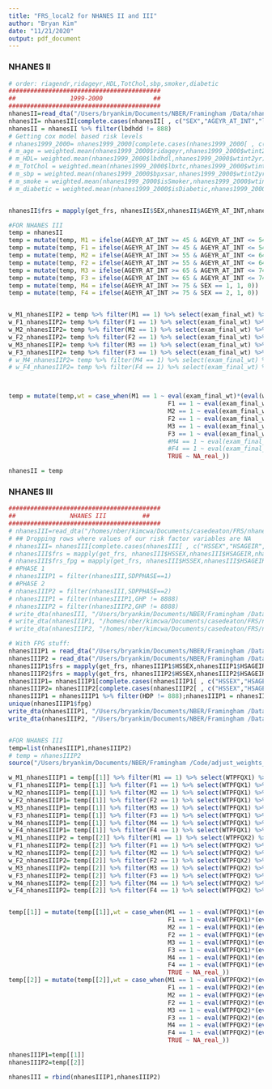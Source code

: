 ```yaml
---
title: "FRS_local2 for NHANES II and III"
author: "Bryan Kim"
date: "11/21/2020"
output: pdf_document
---
```


### NHANES II ###
```r
# order: riagendr,ridageyr,HDL,TotChol,sbp,smoker,diabetic
##########################################
##               1999-2000              ##
##########################################
nhanesII=read_dta("/Users/bryankim/Documents/NBER/Framingham /Data/nhanesII_full.dta")
nhanesII= nhanesII[complete.cases(nhanesII[ , c("SEX","AGEYR_AT_INT","lbdhdd","lbxtc","asbp","smoke_sts","fpg")]),]
nhanesII = nhanesII %>% filter(lbdhdd != 888)
# Getting cox model based risk levels
# nhanes1999_2000= nhanes1999_2000[complete.cases(nhanes1999_2000[ , c("riagendr","ridageyr","lbdhdl","lbxtc","bpxsar","isSmoker","isDiabetic")]),]
# m_age = weighted.mean(nhanes1999_2000$ridageyr,nhanes1999_2000$wtint2yr)
# m_HDL= weighted.mean(nhanes1999_2000$lbdhdl,nhanes1999_2000$wtint2yr)
# m_TotChol = weighted.mean(nhanes1999_2000$lbxtc,nhanes1999_2000$wtint2yr)
# m_sbp = weighted.mean(nhanes1999_2000$bpxsar,nhanes1999_2000$wtint2yr)
# m_smoke = weighted.mean(nhanes1999_2000$isSmoker,nhanes1999_2000$wtint2yr)
# m_diabetic = weighted.mean(nhanes1999_2000$isDiabetic,nhanes1999_2000$wtint2yr)


nhanesII$frs = mapply(get_frs, nhanesII$SEX,nhanesII$AGEYR_AT_INT,nhanesII$lbdhdd,nhanesII$lbxtc,nhanesII$asbp,nhanesII$smoke_sts,nhanesII$fpg)

#FOR NHANES III
temp = nhanesII
temp = mutate(temp, M1 = ifelse(AGEYR_AT_INT >= 45 & AGEYR_AT_INT <= 54 & SEX == 1, 1, 0))
temp = mutate(temp, F1 = ifelse(AGEYR_AT_INT >= 45 & AGEYR_AT_INT <= 54 & SEX == 2, 1, 0))
temp = mutate(temp, M2 = ifelse(AGEYR_AT_INT >= 55 & AGEYR_AT_INT <= 64 & SEX == 1, 1, 0))
temp = mutate(temp, F2 = ifelse(AGEYR_AT_INT >= 55 & AGEYR_AT_INT <= 64 & SEX == 2, 1, 0))
temp = mutate(temp, M3 = ifelse(AGEYR_AT_INT >= 65 & AGEYR_AT_INT <= 74 & SEX == 1, 1, 0))
temp = mutate(temp, F3 = ifelse(AGEYR_AT_INT >= 65 & AGEYR_AT_INT <= 74 & SEX == 2, 1, 0))
temp = mutate(temp, M4 = ifelse(AGEYR_AT_INT >= 75 & SEX == 1, 1, 0))
temp = mutate(temp, F4 = ifelse(AGEYR_AT_INT >= 75 & SEX == 2, 1, 0))


w_M1_nhanesIIP2 = temp %>% filter(M1 == 1) %>% select(exam_final_wt) %>% sum
w_F1_nhanesIIP2= temp %>% filter(F1 == 1) %>% select(exam_final_wt) %>% sum
w_M2_nhanesIIP2= temp %>% filter(M2 == 1) %>% select(exam_final_wt) %>% sum
w_F2_nhanesIIP2= temp %>% filter(F2 == 1) %>% select(exam_final_wt) %>% sum
w_M3_nhanesIIP2= temp %>% filter(M3 == 1) %>% select(exam_final_wt) %>% sum
w_F3_nhanesIIP2= temp %>% filter(F3 == 1) %>% select(exam_final_wt) %>% sum
# w_M4_nhanesIIP2= temp %>% filter(M4 == 1) %>% select(exam_final_wt) %>% sum
# w_F4_nhanesIIP2= temp %>% filter(F4 == 1) %>% select(exam_final_wt) %>% sum



temp = mutate(temp,wt = case_when(M1 == 1 ~ eval(exam_final_wt)*(eval(w_M1_2009_2010)/(eval(w_M1_nhanesIIP2))),
                                            F1 == 1 ~ eval(exam_final_wt)*(eval(w_F1_2009_2010)/(eval(w_F1_nhanesIIP2))),
                                            M2 == 1 ~ eval(exam_final_wt)*(eval(w_M2_2009_2010)/(eval(w_M2_nhanesIIP2))),
                                            F2 == 1 ~ eval(exam_final_wt)*(eval(w_F2_2009_2010)/(eval(w_F2_nhanesIIP2))),
                                            M3 == 1 ~ eval(exam_final_wt)*(eval(w_M3_2009_2010)/(eval(w_M3_nhanesIIP2))),
                                            F3 == 1 ~ eval(exam_final_wt)*(eval(w_F3_2009_2010)/(eval(w_F3_nhanesIIP2))),
                                            #M4 == 1 ~ eval(exam_final_wt)*(eval(w_M4_2009_2010)/(eval(w_M4_nhanesIIP2))),
                                            #F4 == 1 ~ eval(exam_final_wt)*(eval(w_F4_2009_2010)/(eval(w_F4_nhanesIIP2))),
                                            TRUE ~ NA_real_))

nhanesII = temp
```

### NHANES III ###
```r
##########################################
##               NHANES III          ##
##########################################
# nhanesIII=read_dta("/homes/nber/kimcwa/Documents/casedeaton/FRS/nhanesIII_full.dta")
# ## Dropping rows where values of our risk factor variables are NA
# nhanesIII= nhanesIII[complete.cases(nhanesIII[ , c("HSSEX","HSAGEIR","HDP","TCP","PEPMNK1R","smoke_sts","GHP")]),]
# nhanesIII$frs = mapply(get_frs, nhanesIII$HSSEX,nhanesIII$HSAGEIR,nhanesIII$HDP,nhanesIII$TCP,nhanesIII$PEPMNK1R,nhanesIII$smoke_sts,nhanesIII$GHP)
# nhanesIII$frs_fpg = mapply(get_frs, nhanesIII$HSSEX,nhanesIII$HSAGEIR,nhanesIII$HDP,nhanesIII$TCP,nhanesIII$PEPMNK1R,nhanesIII$smoke_sts,nhanesIII$fpg)
# #PHASE 1
# nhanesIIIP1 = filter(nhanesIII,SDPPHASE==1)
# #PHASE 2
# nhanesIIIP2 = filter(nhanesIII,SDPPHASE==2)
# nhanesIIIP1 = filter(nhanesIIIP1,GHP != 8888)
# nhanesIIIP2 = filter(nhanesIIIP2,GHP != 8888)
# write_dta(nhanesIII, "/Users/bryankim/Documents/NBER/Framingham /Data/nhanesIII_frs.dta")
# write_dta(nhanesIIIP1, "/homes/nber/kimcwa/Documents/casedeaton/FRS/nhanesIII_P1x_frs.dta")
# write_dta(nhanesIIIP2, "/homes/nber/kimcwa/Documents/casedeaton/FRS/nhanesIII_P2x_frs.dta")

# With FPG stuff:
nhanesIIIP1 = read_dta("/Users/bryankim/Documents/NBER/Framingham /Data/nhanesIIIP1_full.dta")
nhanesIIIP2 = read_dta("/Users/bryankim/Documents/NBER/Framingham /Data/nhanesIIIP2_full.dta")
nhanesIIIP1$frs = mapply(get_frs, nhanesIIIP1$HSSEX,nhanesIIIP1$HSAGEIR,nhanesIIIP1$HDP,nhanesIIIP1$TCP,nhanesIIIP1$PEPMNK1R,nhanesIIIP1$smoke_sts,nhanesIIIP1$fpg)
nhanesIIIP2$frs = mapply(get_frs, nhanesIIIP2$HSSEX,nhanesIIIP2$HSAGEIR,nhanesIIIP2$HDP,nhanesIIIP2$TCP,nhanesIIIP2$PEPMNK1R,nhanesIIIP2$smoke_sts,nhanesIIIP2$fpg)
nhanesIIIP1= nhanesIIIP1[complete.cases(nhanesIIIP1[ , c("HSSEX","HSAGEIR","HDP","TCP","PEPMNK1R","smoke_sts","fpg")]),]
nhanesIIIP2= nhanesIIIP2[complete.cases(nhanesIIIP2[ , c("HSSEX","HSAGEIR","HDP","TCP","PEPMNK1R","smoke_sts","fpg")]),]
nhanesIIIP1 = nhanesIIIP1 %>% filter(HDP != 888);nhanesIIIP1 = nhanesIIIP1 %>% filter(fpg != 88888);nhanesIIIP2 = nhanesIIIP2 %>% filter(HDP != 888);nhanesIIIP2 = nhanesIIIP2 %>% filter(fpg != 88888)
unique(nhanesIIIP1$fpg)
write_dta(nhanesIIIP1, "/Users/bryankim/Documents/NBER/Framingham /Data/nhanesIII_P1x_frs.dta")
write_dta(nhanesIIIP2, "/Users/bryankim/Documents/NBER/Framingham /Data/nhanesIII_P2x_frs.dta")


#FOR NHANES III
temp=list(nhanesIIIP1,nhanesIIIP2)
# temp = nhanesIIIP2
source("/Users/bryankim/Documents/NBER/Framingham /Code/adjust_weights_nhanesIII.R")

w_M1_nhanesIIIP1 = temp[[1]] %>% filter(M1 == 1) %>% select(WTPFQX1) %>% sum
w_F1_nhanesIIIP1= temp[[1]] %>% filter(F1 == 1) %>% select(WTPFQX1) %>% sum
w_M2_nhanesIIIP1= temp[[1]] %>% filter(M2 == 1) %>% select(WTPFQX1) %>% sum
w_F2_nhanesIIIP1= temp[[1]] %>% filter(F2 == 1) %>% select(WTPFQX1) %>% sum
w_M3_nhanesIIIP1= temp[[1]] %>% filter(M3 == 1) %>% select(WTPFQX1) %>% sum
w_F3_nhanesIIIP1= temp[[1]] %>% filter(F3 == 1) %>% select(WTPFQX1) %>% sum
w_M4_nhanesIIIP1= temp[[1]] %>% filter(M4 == 1) %>% select(WTPFQX1) %>% sum
w_F4_nhanesIIIP1= temp[[1]] %>% filter(F4 == 1) %>% select(WTPFQX1) %>% sum
w_M1_nhanesIIIP2 = temp[[2]] %>% filter(M1 == 1) %>% select(WTPFQX2) %>% sum
w_F1_nhanesIIIP2= temp[[2]] %>% filter(F1 == 1) %>% select(WTPFQX2) %>% sum
w_M2_nhanesIIIP2= temp[[2]] %>% filter(M2 == 1) %>% select(WTPFQX2) %>% sum
w_F2_nhanesIIIP2= temp[[2]] %>% filter(F2 == 1) %>% select(WTPFQX2) %>% sum
w_M3_nhanesIIIP2= temp[[2]] %>% filter(M3 == 1) %>% select(WTPFQX2) %>% sum
w_F3_nhanesIIIP2= temp[[2]] %>% filter(F3 == 1) %>% select(WTPFQX2) %>% sum
w_M4_nhanesIIIP2= temp[[2]] %>% filter(M4 == 1) %>% select(WTPFQX2) %>% sum
w_F4_nhanesIIIP2= temp[[2]] %>% filter(F4 == 1) %>% select(WTPFQX2) %>% sum


temp[[1]] = mutate(temp[[1]],wt = case_when(M1 == 1 ~ eval(WTPFQX1)*(eval(w_M1_2009_2010)/(eval(w_M1_nhanesIIIP1))),
                                            F1 == 1 ~ eval(WTPFQX1)*(eval(w_F1_2009_2010)/(eval(w_F1_nhanesIIIP1))),
                                            M2 == 1 ~ eval(WTPFQX1)*(eval(w_M2_2009_2010)/(eval(w_M2_nhanesIIIP1))),
                                            F2 == 1 ~ eval(WTPFQX1)*(eval(w_F2_2009_2010)/(eval(w_F2_nhanesIIIP1))),
                                            M3 == 1 ~ eval(WTPFQX1)*(eval(w_M3_2009_2010)/(eval(w_M3_nhanesIIIP1))),
                                            F3 == 1 ~ eval(WTPFQX1)*(eval(w_F3_2009_2010)/(eval(w_F3_nhanesIIIP1))),
                                            M4 == 1 ~ eval(WTPFQX1)*(eval(w_M4_2009_2010)/(eval(w_M4_nhanesIIIP1))),
                                            F4 == 1 ~ eval(WTPFQX1)*(eval(w_F4_2009_2010)/(eval(w_F4_nhanesIIIP1))),
                                            TRUE ~ NA_real_))
temp[[2]] = mutate(temp[[2]],wt = case_when(M1 == 1 ~ eval(WTPFQX2)*(eval(w_M1_2009_2010)/(eval(w_M1_nhanesIIIP2))),
                                            F1 == 1 ~ eval(WTPFQX2)*(eval(w_F1_2009_2010)/(eval(w_F1_nhanesIIIP2))),
                                            M2 == 1 ~ eval(WTPFQX2)*(eval(w_M2_2009_2010)/(eval(w_M2_nhanesIIIP2))),
                                            F2 == 1 ~ eval(WTPFQX2)*(eval(w_F2_2009_2010)/(eval(w_F2_nhanesIIIP2))),
                                            M3 == 1 ~ eval(WTPFQX2)*(eval(w_M3_2009_2010)/(eval(w_M3_nhanesIIIP2))),
                                            F3 == 1 ~ eval(WTPFQX2)*(eval(w_F3_2009_2010)/(eval(w_F3_nhanesIIIP2))),
                                            M4 == 1 ~ eval(WTPFQX2)*(eval(w_M4_2009_2010)/(eval(w_M4_nhanesIIIP2))),
                                            F4 == 1 ~ eval(WTPFQX2)*(eval(w_F4_2009_2010)/(eval(w_F4_nhanesIIIP2))),
                                            TRUE ~ NA_real_))

nhanesIIIP1=temp[[1]]
nhanesIIIP2=temp[[2]]

nhanesIII = rbind(nhanesIIIP1,nhanesIIIP2)

```


